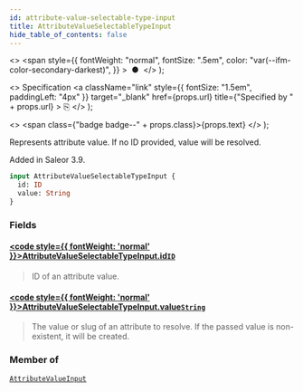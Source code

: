 ```yaml
---
id: attribute-value-selectable-type-input
title: AttributeValueSelectableTypeInput
hide_table_of_contents: false
---
```


  <>
    <span
      style={{
        fontWeight: "normal",
        fontSize: ".5em",
        color: "var(--ifm-color-secondary-darkest)",
      }}
    >
      &nbsp;●&nbsp;
    </span>
  </>
);

  <>
    Specification
    <a
      className="link"
      style={{ fontSize: "1.5em", paddingLeft: "4px" }}
      target="\_blank"
      href={props.url}
      title={"Specified by " + props.url}
    >
      ⎘
    </a>
  </>
);

  <>
    <span class={"badge badge--" + props.class}>{props.text}</span>
  </>
);

Represents attribute value. If no ID provided, value will be resolved.

Added in Saleor 3.9.

```graphql
input AttributeValueSelectableTypeInput {
  id: ID
  value: String
}
```

### Fields

#### [<code style={{ fontWeight: 'normal' }}>AttributeValueSelectableTypeInput.<b>id</b></code>](#)<Bullet />[`ID`](../../api-reference/scalars/id) <Badge class="secondary" text="scalar"/>

> ID of an attribute value.

#### [<code style={{ fontWeight: 'normal' }}>AttributeValueSelectableTypeInput.<b>value</b></code>](#)<Bullet />[`String`](../../api-reference/scalars/string) <Badge class="secondary" text="scalar"/>

> The value or slug of an attribute to resolve. If the passed value is non-existent, it will be created.

### Member of

[`AttributeValueInput`](../../api-reference/inputs/attribute-value-input) <Badge class="secondary" text="input"/>
